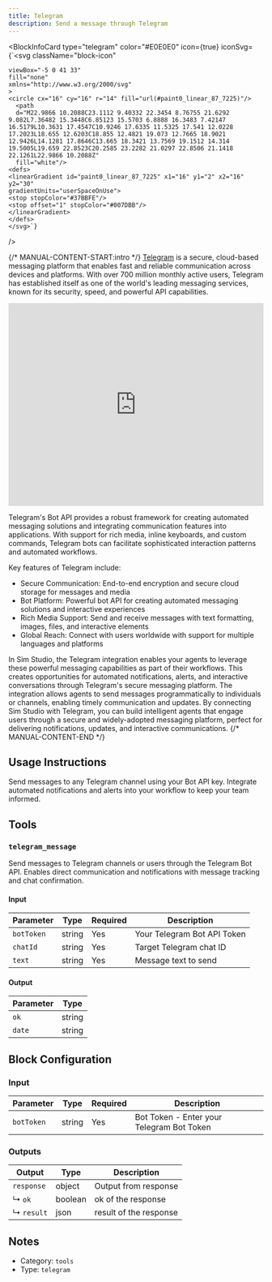 ```yaml
---
title: Telegram
description: Send a message through Telegram
---
```



<BlockInfoCard 
  type="telegram"
  color="#E0E0E0"
  icon={true}
  iconSvg={`<svg className="block-icon"
    
     
     
    viewBox="-5 0 41 33" 
    fill="none" 
    xmlns="http://www.w3.org/2000/svg"
    >
    <circle cx="16" cy="16" r="14" fill="url(#paint0_linear_87_7225)"/>
      <path 
      d="M22.9866 10.2088C23.1112 9.40332 22.3454 8.76755 21.6292 9.082L7.36482 15.3448C6.85123 15.5703 6.8888 16.3483 7.42147 16.5179L10.3631 17.4547C10.9246 17.6335 11.5325 17.541 12.0228 17.2023L18.655 12.6203C18.855 12.4821 19.073 12.7665 18.9021 12.9426L14.1281 17.8646C13.665 18.3421 13.7569 19.1512 14.314 19.5005L19.659 22.8523C20.2585 23.2282 21.0297 22.8506 21.1418 22.1261L22.9866 10.2088Z"
      fill="white"/>
    <defs>
    <linearGradient id="paint0_linear_87_7225" x1="16" y1="2" x2="16" y2="30"
    gradientUnits="userSpaceOnUse">
    <stop stopColor="#37BBFE"/>
    <stop offset="1" stopColor="#007DBB"/>
    </linearGradient>
    </defs>
    </svg>`}
/>

{/* MANUAL-CONTENT-START:intro */}
[Telegram](https://telegram.org) is a secure, cloud-based messaging platform that enables fast and reliable communication across devices and platforms. With over 700 million monthly active users, Telegram has established itself as one of the world's leading messaging services, known for its security, speed, and powerful API capabilities.

<iframe width="100%" height="400" src="https://www.youtube.com/embed/nhq2Q8fndFg?start=62" title="Use Telegram with Sim Studio" frameBorder="0" allow="accelerometer; autoplay; clipboard-write; encrypted-media; gyroscope; picture-in-picture" allowFullScreen ></iframe>

Telegram's Bot API provides a robust framework for creating automated messaging solutions and integrating communication features into applications. With support for rich media, inline keyboards, and custom commands, Telegram bots can facilitate sophisticated interaction patterns and automated workflows.

Key features of Telegram include:

- Secure Communication: End-to-end encryption and secure cloud storage for messages and media
- Bot Platform: Powerful bot API for creating automated messaging solutions and interactive experiences
- Rich Media Support: Send and receive messages with text formatting, images, files, and interactive elements
- Global Reach: Connect with users worldwide with support for multiple languages and platforms

In Sim Studio, the Telegram integration enables your agents to leverage these powerful messaging capabilities as part of their workflows. This creates opportunities for automated notifications, alerts, and interactive conversations through Telegram's secure messaging platform. The integration allows agents to send messages programmatically to individuals or channels, enabling timely communication and updates. By connecting Sim Studio with Telegram, you can build intelligent agents that engage users through a secure and widely-adopted messaging platform, perfect for delivering notifications, updates, and interactive communications.
{/* MANUAL-CONTENT-END */}


## Usage Instructions

Send messages to any Telegram channel using your Bot API key. Integrate automated notifications and alerts into your workflow to keep your team informed.



## Tools

### `telegram_message`

Send messages to Telegram channels or users through the Telegram Bot API. Enables direct communication and notifications with message tracking and chat confirmation.

#### Input

| Parameter | Type | Required | Description |
| --------- | ---- | -------- | ----------- |
| `botToken` | string | Yes | Your Telegram Bot API Token |
| `chatId` | string | Yes | Target Telegram chat ID |
| `text` | string | Yes | Message text to send |

#### Output

| Parameter | Type |
| --------- | ---- |
| `ok` | string |
| `date` | string |



## Block Configuration

### Input

| Parameter | Type | Required | Description | 
| --------- | ---- | -------- | ----------- | 
| `botToken` | string | Yes | Bot Token - Enter your Telegram Bot Token |



### Outputs

| Output | Type | Description |
| ------ | ---- | ----------- |
| `response` | object | Output from response |
| ↳ `ok` | boolean | ok of the response |
| ↳ `result` | json | result of the response |


## Notes

- Category: `tools`
- Type: `telegram`
